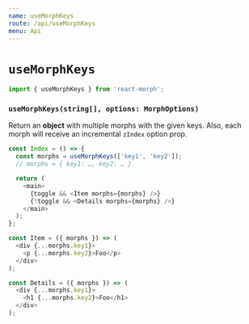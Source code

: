 ```yaml
---
name: useMorphKeys
route: /api/useMorphKeys
menu: Api
---
```


# `useMorphKeys`

```js
import { useMorphKeys } from 'react-morph';
```

### `useMorphKeys(string[], options: MorphOptions)`

Return an **object** with multiple morphs with the given keys.
Also, each morph will receive an incremental `zIndex` option prop.

```js
const Index = () => {
  const morphs = useMorphKeys(['key1', 'key2']);
  // morphs = { key1: …, key2: … }

  return (
    <main>
      {toggle && <Item morphs={morphs} />}
      {!toggle && <Details morphs={morphs} />}
    </main>
  );
};

const Item = ({ morphs }) => (
  <div {...morphs.key1}>
    <p {...morphs.key2}>Foo</p>
  </div>
);

const Details = ({ morphs }) => (
  <div {...morphs.key1}>
    <h1 {...morphs.key2}>Foo</h1>
  </div>
);
```

